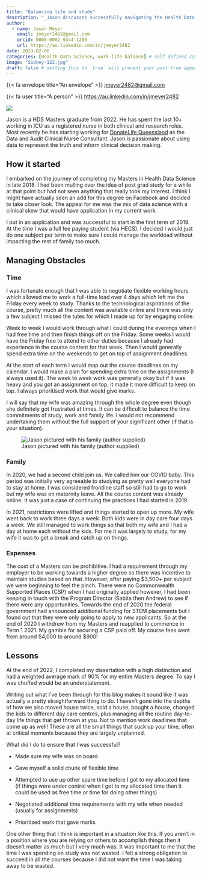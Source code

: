 ```yaml
---
title: "Balancing life and study"
description: "_Jason discusses successfully navigating the Health Data Science Masters while balancing work, family and other life committments_"
author:
  - name: Jason Meyer
    email: jmeyer2482@gmail.com
    orcid: 0000-0002-9344-1280
    url: https://au.linkedin.com/in/jmeyer2482
date: 2023-02-06
categories: [Health Data Science, work-life balance] # self-defined categories
image: "Sidney-122.jpg"
draft: false # setting this to `true` will prevent your post from appearing on your listing page until you're ready!
---
```


<div class="author-meta-content">
{{< fa envelope title="An envelope" >}} <a href="mailto:jmeyer2482@gmail.com">jmeyer2482@gmail.com</a>
</div>

<div class="author-meta-content">
{{< fa user title="A person" >}} <a href="https://au.linkedin.com/in/jmeyer2482">https://au.linkedin.com/in/jmeyer2482</a>
</div>


::: {.aside}

::: {.round-border}
![](jason-meyer.jpeg)
:::

Jason is a HDS Masters graduate from 2022. He has spent the last 10+ working in ICU as a registered nurse in both clinical and research roles. Most recently he has starting working for [DonateLife Queensland](https://www.donatelife.gov.au/find-your-local-donatelife-agency/donatelife-queensland) as the Data and Audit Clinical Nurse Consultant. Jason is passionate about using data to represent the truth and inform clinical decision making.

:::

## How it started

I embarked on the journey of completing my Masters in Health Data Science in late 2018. I had been mulling over the idea of post grad study for a while at that point but had not seen anything that really took my interest. I think I might have actually seen an add for this degree on Facebook and decided to take closer look. The appeal for me was the mix of data science with a clinical skew that would have application in my current work.

I put in an application and was successful to start in the first term of 2019. At the time I was a full fee paying student (via HECS). I decided I would just do one subject per term to make sure I could manage the workload without impacting the rest of family too much.

## Managing Obstacles

### Time

I was fortunate enough that I was able to negotiate flexible working hours which allowed me to work a full-time load over 4 days which left me the Friday every week to study. Thanks to the technological aspirations of the course, pretty much all the content was available online and there was only a few subject I missed the tutes for which I made up for by engaging online.

Week to week I would work through what I could during the evenings when I had free time and then finish things off on the Friday. Some weeks I would have the Friday free to attend to other duties because I already had experience in the course content for that week. Then I would generally spend extra time on the weekends to get on top of assignment deadlines.

At the start of each term I would map out the course deadlines on my calendar. I would make a plan for spending extra time on the assignments (I always used it). The week to week work was generally okay but if it was heavy and you got an assignment on top, it made it more difficult to keep on top. I always prioritised work that would give marks.

I will say that my wife was amazing through the whole degree even though she definitely got frustrated at times. It can be difficult to balance the time commitments of study, work and family life. I would not recommend undertaking them without the full support of your significant other (if that is your situation).

![Jason pictured with his family (author supplied)](Sidney-122.jpg)

### Family

In 2020, we had a second child join us. We called him our COVID baby. This period was initially very agreeable to studying as pretty well everyone had to stay at home. I was considered frontline staff so still had to go to work but my wife was on maternity leave. All the course content was already online. It was just a case of continuing the practices I had started in 2019.

In 2021, restrictions were lifted and things started to open up more. My wife went back to work three days a week. Both kids were in day care four days a week. We still managed to work things so that both my wife and I had a day at home each without the kids. For me it was largely to study, for my wife it was to get a break and catch up on things.

### Expenses

The cost of a Masters can be prohibitive. I had a requirement through my employer to be working towards a higher degree so there was incentive to maintain studies based on that. However, after paying \$3,500+ per subject we were beginning to feel the pinch. There were no Commonwealth Supported Places (CSP) when I had originally applied however, I had been keeping in touch with the Program Director (Sabita then Andrew) to see if there were any opportunities. Towards the end of 2020 the federal government had announced additional funding for STEM placements but I found out that they were only going to apply to new applicants. So at the end of 2020 I withdrew from my Masters and reapplied to commence in Term 1 2021. My gamble for securing a CSP paid off. My course fees went from around \$4,000 to around \$900!

## Lessons

At the end of 2022, I completed my dissertation with a high distinction and had a weighted average mark of 90% for my entire Masters degree. To say I was chuffed would be an understatement.

Writing out what I've been through for this blog makes it sound like it was actually a pretty straightforward thing to do. I haven't gone into the depths of how we also moved house twice, sold a house, bought a house, changed the kids to different day care centres, plus managing all the routine day-to-day life things that get thrown at you. Not to mention work deadlines that come up as well! These are all the small things that suck up your time, often at critical moments because they are largely unplanned.

What did I do to ensure that I was successful?

-   Made sure my wife was on board

-   Gave myself a solid chunk of flexible time

-   Attempted to use up other spare time before I got to my allocated time (if things were under control when I got to my allocated time then it could be used as free time or time for doing other things)

-   Negotiated additional time requirements with my wife when needed (usually for assignments)

-   Prioritised work that gave marks

One other thing that I think is important in a situation like this. If you aren't in a position where you are relying on others to accomplish things then it doesn't matter as much but I very much was. It was important to me that the time I was spending on study was not wasted. I felt a strong obligation to succeed in all the courses because I did not want the time I was taking away to be wasted.
